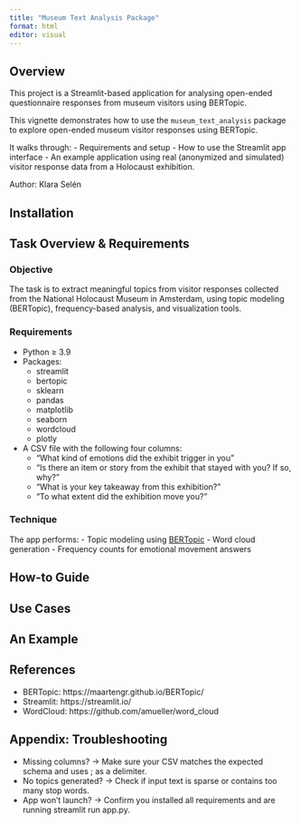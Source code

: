 ```yaml
---
title: "Museum Text Analysis Package"
format: html
editor: visual
---
```


## Overview

This project is a Streamlit-based application for analysing open-ended questionnaire responses from museum visitors using BERTopic.

This vignette demonstrates how to use the `museum_text_analysis` package to explore open-ended museum visitor responses using BERTopic.

It walks through: - Requirements and setup - How to use the Streamlit app interface - An example application using real (anonymized and simulated) visitor response data from a Holocaust exhibition.

Author: Klara Selén

## Installation

## Task Overview & Requirements

### Objective

The task is to extract meaningful topics from visitor responses collected from the National Holocaust Museum in Amsterdam, using topic modeling (BERTopic), frequency-based analysis, and visualization tools.

### Requirements

-   Python ≥ 3.9
-   Packages:
    -   streamlit
    -   bertopic
    -   sklearn
    -   pandas
    -   matplotlib
    -   seaborn
    -   wordcloud
    -   plotly
-   A CSV file with the following four columns:
    -   "What kind of emotions did the exhibit trigger in you"
    -   "Is there an item or story from the exhibit that stayed with you? If so, why?"
    -   "What is your key takeaway from this exhibition?"
    -   "To what extent did the exhibition move you?"

### Technique

The app performs: - Topic modeling using [BERTopic](https://maartengr.github.io/BERTopic/) - Word cloud generation - Frequency counts for emotional movement answers

## How-to Guide

## Use Cases

## An Example

## References

-   BERTopic: https://maartengr.github.io/BERTopic/
-   Streamlit: https://streamlit.io/
-   WordCloud: https://github.com/amueller/word_cloud

## Appendix: Troubleshooting

-   Missing columns? → Make sure your CSV matches the expected schema and uses ; as a delimiter.
-   No topics generated? → Check if input text is sparse or contains too many stop words.
-   App won't launch? → Confirm you installed all requirements and are running streamlit run app.py.